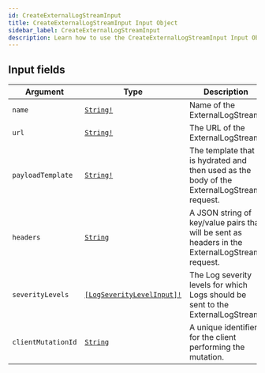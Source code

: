 ```yaml
---
id: CreateExternalLogStreamInput
title: CreateExternalLogStreamInput Input Object
sidebar_label: CreateExternalLogStreamInput
description: Learn how to use the CreateExternalLogStreamInput Input Object for Builder's API.
---
```


## Input fields

| Argument           | Type                                                                            | Description                                                                                     |
| ------------------ | ------------------------------------------------------------------------------- | ----------------------------------------------------------------------------------------------- |
| `name`             | [`String!`](/docs/composer/builder/api/schema/scalar/String.mdx)                                       | Name of the ExternalLogStream.                                                                  |
| `url`              | [`String!`](/docs/composer/builder/api/schema/scalar/String.mdx)                                       | The URL of the ExternalLogStream.                                                               |
| `payloadTemplate`  | [`String!`](/docs/composer/builder/api/schema/scalar/String.mdx)                                       | The template that is hydrated and then used as the body of the ExternalLogStream request.       |
| `headers`          | [`String`](/docs/composer/builder/api/schema/scalar/String.mdx)                                        | A JSON string of key/value pairs that will be sent as headers in the ExternalLogStream request. |
| `severityLevels`   | [`[LogSeverityLevelInput]!`](/docs/composer/builder/api/schema/input_object/LogSeverityLevelInput.mdx) | The Log severity levels for which Logs should be sent to the ExternalLogStream.                 |
| `clientMutationId` | [`String`](/docs/composer/builder/api/schema/scalar/String.mdx)                                        | A unique identifier for the client performing the mutation.                                     |
